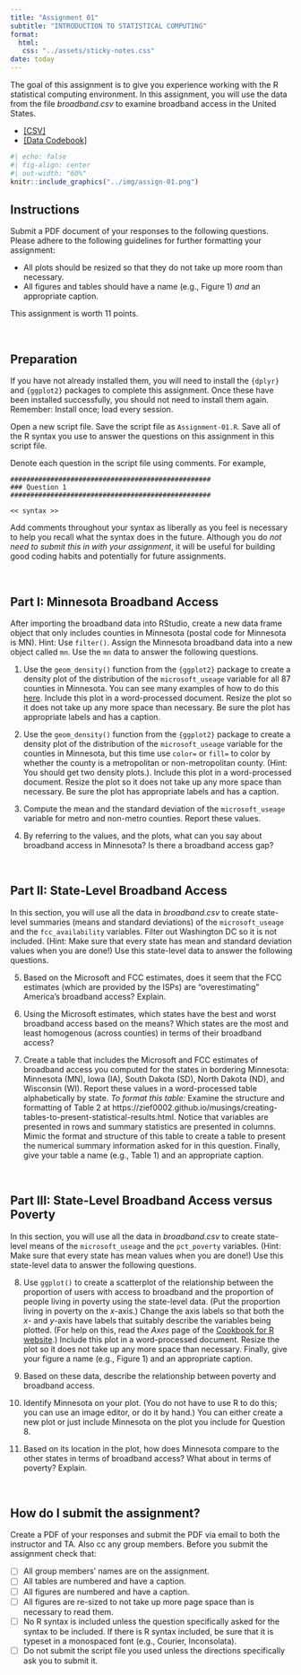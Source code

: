 ```yaml
---
title: "Assignment 01"
subtitle: "INTRODUCTION TO STATISTICAL COMPUTING"
format:
  html:
   css: "../assets/sticky-notes.css"
date: today
---
```



The goal of this assignment is to give you experience working with the R statistical computing environment. In this assignment, you will use the data from the file *broadband.csv* to examine broadband access in the United States.



- [[CSV]](https://raw.githubusercontent.com/zief0002/rustic-penguin/main/data/broadband.csv)
- [[Data Codebook]](https://zief0002.github.io/rustic-penguin/codebooks/broadband.html)


```r
#| echo: false
#| fig-align: center
#| out-width: "60%"
knitr::include_graphics("../img/assign-01.png")
```



## Instructions

Submit a PDF document of your responses to the following questions. Please adhere to the following guidelines for further formatting your assignment:

- All plots should be resized so that they do not take up more room than necessary. 
- All figures and tables should have a name (e.g., Figure 1) *and* an appropriate caption.

This assignment is worth 11 points.


<br />



## Preparation

If you have not already installed them, you will need to install the `{dplyr}` and `{ggplot2}` packages to complete this assignment. Once these have been installed successfully, you should not need to install them again. Remember: Install once; load every session.

Open a new script file. Save the script file as `Assignment-01.R`. Save all of the R syntax you use to answer the questions on this assignment in this script file. 

Denote each question in the script file using comments. For example,



```
##################################################
### Question 1
##################################################

<< syntax >>
```


Add comments throughout your syntax as liberally as you feel is necessary to help you recall what the syntax does in the future. Although you do *not need to submit this in with your assignment*, it will be useful for building good coding habits and potentially for future assignments.

<br />


## Part I: Minnesota Broadband Access

After importing the broadband data into RStudio, create a new data frame object that only includes counties in Minnesota (postal code for Minnesota is MN). Hint: Use `filter()`. Assign the Minnesota broadband data into a new object called `mn`. Use the `mn` data to answer the following questions.

1. Use the `geom_density()` function from the `{ggplot2}` package to create a density plot of the distribution of the `microsoft_useage` variable for all 87 counties in Minnesota. You can see many examples of how to do this [here](https://ggplot2.tidyverse.org/reference/geom_density.html). Include this plot in a word-processed document. Resize the plot so it does not take up any more space than necessary. Be sure the plot has appropriate labels and has a caption.

2. Use the `geom_density()` function from the `{ggplot2}` package to create a density plot of the distribution of the `microsoft_useage` variable for the counties in Minnesota, but this time use `color=` or `fill=` to color by whether the county is a metropolitan or non-metropolitan county. (Hint: You should get two density plots.). Include this plot in a word-processed document. Resize the plot so it does not take up any more space than necessary. Be sure the plot has appropriate labels and has a caption. 

3. Compute the mean and the standard deviation of the `microsoft_useage` variable for metro and non-metro counties. Report these values.

4. By referring to the values, and the plots, what can you say about broadband access in Minnesota? Is there a broadband access gap?


<br />


## Part II: State-Level Broadband Access

In this section, you will use all the data in *broadband.csv* to create state-level summaries (means and standard deviations) of the `microsoft_useage` and the `fcc_availability` variables. Filter out Washington DC so it is not included. (Hint: Make sure that every state has mean and standard deviation values when you are done!) Use this state-level data to answer the following questions.


5. Based on the Microsoft and FCC estimates, does it seem that the FCC estimates (which are provided by the ISPs) are "overestimating" America's broadband access? Explain.

6. Using the Microsoft estimates, which states have the best and worst broadband access based on the means? Which states are the most and least homogenous (across counties) in terms of their broadband access?

7. Create a table that includes the Microsoft and FCC estimates of broadband access you computed for the states in bordering Minnesota: Minnesota (MN), Iowa (IA), South Dakota (SD), North Dakota (ND), and Wisconsin (WI). Report these values in a word-processed table alphabetically by state. *To format this table:* Examine the structure and formatting of Table 2 at https://zief0002.github.io/musings/creating-tables-to-present-statistical-results.html. Notice that variables are presented in rows and summary statistics are presented in columns. Mimic the format and structure of this table to create a table to present the numerical summary information asked for in this question. Finally, give your table a name (e.g., Table 1) and an appropriate caption.


<br />


## Part III: State-Level Broadband Access versus Poverty

In this section, you will use all the data in *broadband.csv* to create state-level means of the `microsoft_useage` and the `pct_poverty` variables. (Hint: Make sure that every state has mean values when you are done!) Use this state-level data to answer the following questions. 

8. Use `ggplot()` to create a scatterplot of the relationship between the proportion of users with access to broadband and the proportion of people living in poverty using the state-level data. (Put the proportion living in poverty on the *x*-axis.) Change the axis labels so that both the _x_- and _y_-axis have labels that suitably describe the variables being plotted. (For help on this, read the *Axes* page of the [Cookbook for R website](http://www.cookbook-r.com/Graphs/).) Include this plot in a word-processed document. Resize the plot so it does not take up any more space than necessary. Finally, give your figure a name (e.g., Figure 1) and an appropriate caption.

9. Based on these data, describe the relationship between poverty and broadband access. 

10. Identify Minnesota on your plot. (You do not have to use R to do this; you can use an image editor, or do it by hand.) You can either create a new plot or just include Minnesota on the plot you include for Question 8.

11. Based on its location in the plot, how does Minnesota compare to the other states in terms of broadband access? What about in terms of poverty? Explain.


<br />


## How do I submit the assignment?

Create a PDF of your responses and submit the PDF via email to both the instructor and TA. Also cc any group members. Before you submit the assignment check that:

- [ ] All group members' names are on the assignment.
- [ ] All tables are numbered and have a caption.
- [ ] All figures are numbered and have a caption.
- [ ] All figures are re-sized to not take up more page space than is necessary to read them.
- [ ] No R syntax is included unless the question specifically asked for the syntax to be included. If there is R syntax included, be sure that it is typeset in a monospaced font (e.g., Courier, Inconsolata).
- [ ] Do not submit the script file you used unless the directions specifically ask you to submit it.


<br />


    
    
